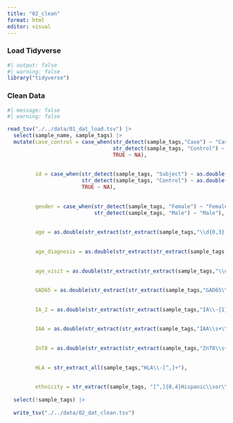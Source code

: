 ```yaml
---
title: "02_clean"
format: html
editor: visual
---
```


### Load Tidyverse

```r
#| output: false
#| warning: false
library("tidyverse")
```

### Clean Data

```r
#| message: false
#| warning: false

read_tsv("./../data/01_dat_load.tsv") |>
  select(sample_name, sample_tags) |>
  mutate(case_control = case_when(str_detect(sample_tags,"Case") ~ "Case",
                                  str_detect(sample_tags, "Control") ~ "Control",
                                  TRUE ~ NA),
         
         
         id = case_when(str_detect(sample_tags, "Subject") ~ as.double(str_extract(str_extract(sample_tags,"Subject[^,]+"),"\\s\\d+")),
                        str_detect(sample_tags, "Control") ~ as.double(str_extract(str_extract(sample_tags,"Control[^,]+"), "\\s\\d+")),
                        TRUE ~ NA),
         
         
         gender = case_when(str_detect(sample_tags, "Female") ~ "Female",
                            str_detect(sample_tags, "Male") ~ "Male"),
         
         
         age = as.double(str_extract(str_extract(sample_tags,"\\d{0,3}.?\\d+\\s+Years\\s{0}"), "\\d{0,3}.?\\d{0,3}")),
         
         
         age_diagnosis = as.double(str_extract(str_extract(sample_tags,"\\d{0,3}.?\\d+\\s+Years\\s{1}at\\sdiagnosis"), "\\d{0,3}.?\\d{0,3}")),
         
         
         age_visit = as.double(str_extract(str_extract(sample_tags,"\\d{0,3}.?\\d+\\s+Years\\s{1}at\\svisit"), "\\d{0,3}.?\\d{0,3}")),
         
         
         GAD65 = as.double(str_extract(str_extract(sample_tags,"GAD65\\s+\\d+"), "\\s+\\d+")),
         
         
         IA_2 = as.double(str_extract(str_extract(sample_tags,"IA\\-{1}2{1}\\s+\\d+"), "\\s+\\d+")),
         
         
         IAA = as.double(str_extract(str_extract(sample_tags,"IAA\\s+\\d+[.\\d+]?"), "\\s+\\d+[.\\d+]?")),
         
         
         ZnT8 = as.double(str_extract(str_extract(sample_tags,"ZnT8\\s+\\d+[.\\d+]?"), "\\s+\\d+[.\\d+]?")),
         
         
         HLA = str_extract_all(sample_tags,"HLA\\-[^,]+"),
         
         
         ethnicity = str_extract(sample_tags, "[^,]{0,4}Hispanic\\sor\\sLatino")) |>
  
  select(!sample_tags) |>
  
  write_tsv("./../data/02_dat_clean.tsv")
```
